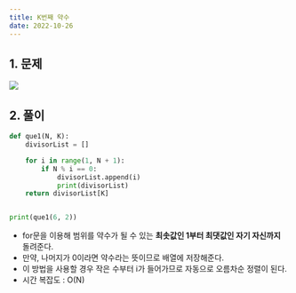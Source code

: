```yaml
---
title: K번째 약수
date: 2022-10-26
---
```


## 1. 문제

![](/note/algorithms/Kth-divisor.png)

## 2. 풀이

```python
def que1(N, K):
    divisorList = []

    for i in range(1, N + 1):
        if N % i == 0:
            divisorList.append(i)
            print(divisorList)
    return divisorList[K]


print(que1(6, 2))
```

- for문을 이용해 범위를 약수가 될 수 있는 **최솟값인 1부터 최댓값인 자기 자신까지** 돌려준다.
- 만약, 나머지가 0이라면 약수라는 뜻이므로 배열에 저장해준다.
- 이 방법을 사용할 경우 작은 수부터 i가 들어가므로 자동으로 오름차순 정렬이 된다.
- 시간 복잡도 : O(N)
